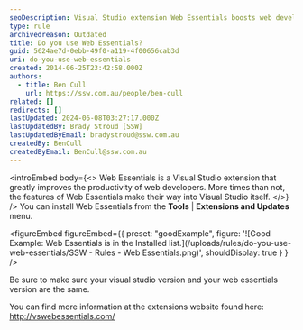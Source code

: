 ```yaml
---
seoDescription: Visual Studio extension Web Essentials boosts web development productivity and integrates its features into Visual Studio.
type: rule
archivedreason: Outdated
title: Do you use Web Essentials?
guid: 5624ae7d-0ebb-49f0-a119-4f00656cab3d
uri: do-you-use-web-essentials
created: 2014-06-25T23:42:58.000Z
authors:
  - title: Ben Cull
    url: https://ssw.com.au/people/ben-cull
related: []
redirects: []
lastUpdated: 2024-06-08T03:27:17.000Z
lastUpdatedBy: Brady Stroud [SSW]
lastUpdatedByEmail: bradystroud@ssw.com.au
createdBy: BenCull
createdByEmail: BenCull@ssw.com.au
---
```


<introEmbed
  body={<>
Web Essentials is a Visual Studio extension that greatly improves the productivity of web developers. More times than not, the features of Web Essentials make their way into Visual Studio itself.
  </>}
/>
You can install Web Essentials from the **Tools** | **Extensions and Updates** menu.

<figureEmbed figureEmbed={{
  preset: "goodExample",
  figure: '![Good Example: Web Essentials is in the Installed list.](/uploads/rules/do-you-use-web-essentials/SSW - Rules - Web Essentials.png)',
  shouldDisplay: true
} } />


Be sure to make sure your visual studio version and your web essentials version are the same.

You can find more information at the extensions website found here: http://vswebessentials.com/
